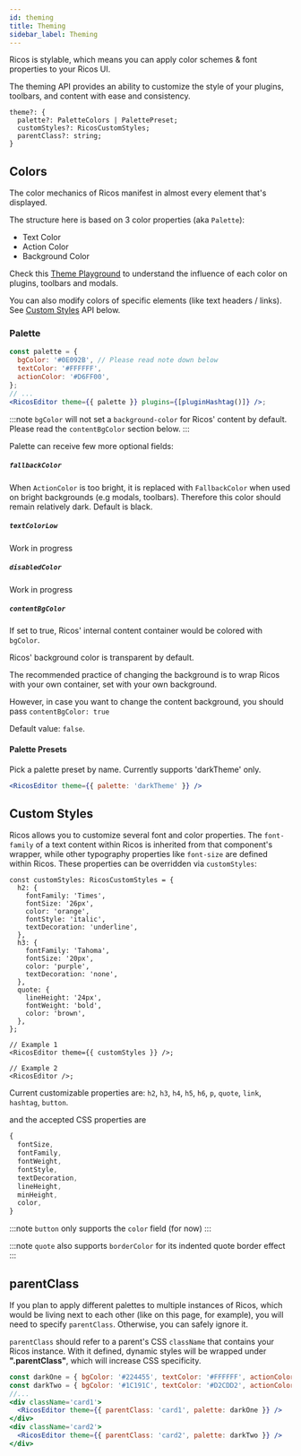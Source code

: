 ```yaml
---
id: theming
title: Theming
sidebar_label: Theming
---
```



Ricos is stylable, which means you can apply color schemes & font properties to your Ricos UI.

The theming API provides an ability to customize the style of your plugins, toolbars, and content with ease and consistency.

```tsx
theme?: {
  palette?: PaletteColors | PalettePreset;
  customStyles?: RicosCustomStyles;
  parentClass?: string;
}
```

## Colors

The color mechanics of Ricos manifest in almost every element that's displayed.

The structure here is based on 3 color properties (aka `Palette`):

- Text Color
- Action Color
- Background Color

Check this [Theme Playground](http://rich-content-storybook-master.surge.sh/?path=/story/theme--palette) to understand the influence of each color on plugins, toolbars and modals.

You can also modify colors of specific elements (like text headers / links). See [Custom Styles](./Theming#custom-styles) API below.

### Palette

```jsx
const palette = {
  bgColor: '#0E092B', // Please read note down below
  textColor: '#FFFFFF',
  actionColor: '#D6FF00',
};
// ...
<RicosEditor theme={{ palette }} plugins={[pluginHashtag()]} />;
```

<div className="card" style={{ backgroundColor: '#0E092B' }}>
  <RicosEditorWithMobile
    content={createContent('This is a #hashtag, see it has a unique color.')}
    placeholder={'Type here!'}
    theme={{
      palette: { bgColor: '#0E092B', textColor: '#FFFFFF', actionColor: '#D6FF00' },
      parentClass: 'card',
    }}
    plugins={[pluginHashtag()]}
  />
</div>

:::note
`bgColor` will not set a `background-color` for Ricos' content by default.
Please read the `contentBgColor` section below.
:::

Palette can receive few more optional fields:

##### `fallbackColor`
When `ActionColor` is too bright, it is replaced with `FallbackColor` when used on bright backgrounds (e.g modals, toolbars).
Therefore this color should remain relatively dark.
Default is black.

##### `textColorLow`
Work in progress

##### `disabledColor`
Work in progress

##### `contentBgColor`
If set to true, Ricos' internal content container would be colored with `bgColor`.

Ricos' background color is transparent by default.

The recommended practice of changing the background is to wrap Ricos with your own container, set with your own background.

However, in case you want to change the content background, you should pass `contentBgColor: true`

Default value: `false`.

#### Palette Presets

Pick a palette preset by name. Currently supports 'darkTheme' only.

```jsx
<RicosEditor theme={{ palette: 'darkTheme' }} />
```

## Custom Styles

Ricos allows you to customize several font and color properties. The `font-family` of a text content within Ricos is inherited from that component's wrapper, while other typography properties like `font-size` are defined within Ricos. These properties can be overridden via `customStyles`:

```tsx
const customStyles: RicosCustomStyles = {
  h2: {
    fontFamily: 'Times',
    fontSize: '26px',
    color: 'orange',
    fontStyle: 'italic',
    textDecoration: 'underline',
  },
  h3: {
    fontFamily: 'Tahoma',
    fontSize: '20px',
    color: 'purple',
    textDecoration: 'none',
  },
  quote: {
    lineHeight: '24px',
    fontWeight: 'bold',
    color: 'brown',
  },
};

// Example 1
<RicosEditor theme={{ customStyles }} />;

// Example 2
<RicosEditor />;
```

<div className="card card3" style={{ backgroundColor: '#0E092B' }}>
  <RicosEditorWithMobile
    content={customTypography}
    placeholder={'Type here!'}
    theme={{
      parentClass: 'card3', 
      customStyles: {
      h2: {
        fontFamily: 'Times',
        fontSize: '26px',
        color: 'orange',
        fontStyle: 'italic',
        textDecoration: 'underline',
      },
      h3: {
        fontFamily: 'Tahoma',
        fontSize: '20px',
        color: 'purple',
        textDecoration: 'none',
      },
      quote: {
        lineHeight: '24px',
        fontWeight: 'bold',
        color: 'brown',
      },
    }}}
  />
</div>
<div className="card card4" style={{ backgroundColor: '#0E092B' }}>
  <RicosEditorWithMobile
    content={customTypography}
    placeholder={'Type here!'}
    theme={{ parentClass: 'card4' }}
  />
</div>

Current customizable properties are:
`h2`, `h3`, `h4`, `h5`, `h6`, `p`, `quote`, `link`, `hashtag`, `button`.

and the accepted CSS properties are

```jsx
{
  fontSize,
  fontFamily,
  fontWeight,
  fontStyle,
  textDecoration,
  lineHeight,
  minHeight,
  color,
}
```

:::note
`button` only supports the `color` field (for now)
:::

:::note
`quote` also supports `borderColor` for its indented quote border effect
:::

## parentClass

If you plan to apply different palettes to multiple instances of Ricos, which would be living next to each other (like on this page, for example), you will need to specify `parentClass`. Otherwise, you can safely ignore it.

`parentClass` should refer to a parent's CSS `className` that contains your Ricos instance. With it defined, dynamic styles will be wrapped under **".parentClass"**, which will increase CSS specificity.

```jsx
const darkOne = { bgColor: '#224455', textColor: '#FFFFFF', actionColor: '#FF66F5' };
const darkTwo = { bgColor: '#1C191C', textColor: '#D2CDD2', actionColor: '#FE6148' };
//...
<div className='card1'>
  <RicosEditor theme={{ parentClass: 'card1', palette: darkOne }} />
</div>
<div className='card2'>
  <RicosEditor theme={{ parentClass: 'card2', palette: darkTwo }} />
</div>
```

<div className="card card1" style={{ backgroundColor: '#224455' }}>
  <RicosEditorWithMobile
    content={createContent('this is #palette example 1')}
    placeholder={'Type here!'}
    theme={{
      palette: { bgColor: '#224455', textColor: '#FFFFFF', actionColor: '#FF66F5' },
      parentClass: 'card1',
    }}
    plugins={[pluginHashtag()]}
  />
</div>

<div className="card card2" style={{ backgroundColor: '#1C191C' }}>
  <RicosEditorWithMobile
    content={createContent('this is #palette example 2')}
    placeholder={'Type here!'}
    theme={{
      palette: { bgColor: '#1C191C', textColor: '#D2CDD2', actionColor: '#FE6148' },
      parentClass: 'card2',
    }}
    plugins={[pluginHashtag()]}
  />
</div>
